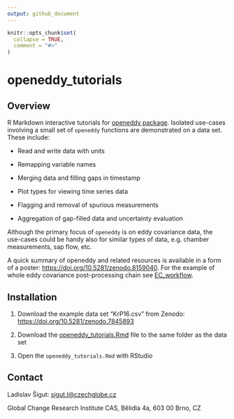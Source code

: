 ```yaml
---
output: github_document
---
```


<!-- README.md is generated from README.Rmd. Please edit that file -->

```r
knitr::opts_chunk$set(
  collapse = TRUE,
  comment = "#>"
)
```

# openeddy_tutorials

## Overview

R Markdown interactive tutorials for [openeddy
package](https://github.com/lsigut/openeddy). Isolated use-cases
involving a small set of `openeddy` functions are demonstrated on a data
set. These include:

-   Read and write data with units

-   Remapping variable names

-   Merging data and filling gaps in timestamp

-   Plot types for viewing time series data

-   Flagging and removal of spurious measurements

-   Aggregation of gap-filled data and uncertainty evaluation

Although the primary focus of `openeddy` is on eddy covariance data, the
use-cases could be handy also for similar types of data, e.g. chamber
measurements, sap flow, etc.

A quick summary of openeddy and related resources is available in a form
of a poster: <https://doi.org/10.5281/zenodo.8159040>. For the example
of whole eddy covariance post-processing chain see
[EC_workflow](https://github.com/lsigut/EC_workflow).

## Installation

1.  Download the example data set "KrP16.csv" from Zenodo:
    <https://doi.org/10.5281/zenodo.7845893>

2.  Download the
    [openeddy_tutorials.Rmd](https://github.com/lsigut/openeddy_tutorials/blob/master/openeddy_tutorials.Rmd)
    file to the same folder as the data set

3.  Open the `openeddy_tutorials.Rmd` with RStudio

## Contact

Ladislav Šigut:
[sigut.l\@czechglobe.cz](mailto:sigut.l@czechglobe.cz){.email}

Global Change Research Institute CAS, Bělidla 4a, 603 00 Brno, CZ
